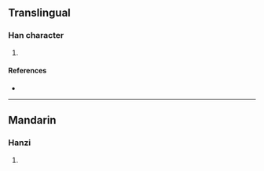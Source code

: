 {{character info/new}}
==Translingual==

===Han character===
{{Han char|rn=86|rad=火|as=06|sn=10|four=93800|canj=FDY|ids=⿰火朴}}

# {{defn|Han|sort=火06}}

====References====
* {{Han ref|kx=0671.030|dkj=19021|hdz=32199.020|uh=70DE|ud=28894|bh=D273|bd=53875}}

----

==Mandarin==

===Hanzi===
{{cmn-hanzi|pin=[[pò]] ([[po4]])|wg=p'o<sup>4</sup>}}

# {{defn|lang=cmn|sort=火06}}